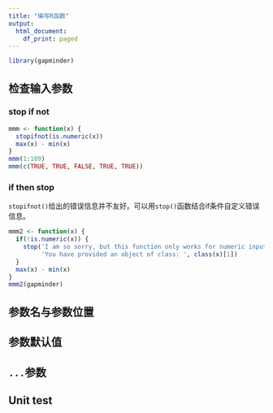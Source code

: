 ```yaml
---
title: "编写R函数"
output:
  html_document:
    df_print: paged
---
```

```r
library(gapminder)
```

## 检查输入参数

### stop if not

```r
mmm <- function(x) {
  stopifnot(is.numeric(x))
  max(x) - min(x)
}
mmm(1:109)
mmm(c(TRUE, TRUE, FALSE, TRUE, TRUE))
```

### if then stop

`stopifnot()`给出的错误信息并不友好。可以用`stop()`函数结合if条件自定义错误信息。

```r
mmm2 <- function(x) {
  if(!is.numeric(x)) {
    stop('I am so sorry, but this function only works for numeric input!\n',
         'You have provided an object of class: ', class(x)[1])
  }
  max(x) - min(x)
}
mmm2(gapminder)
```

## 参数名与参数位置

## 参数默认值

## `...`参数

## Unit test
